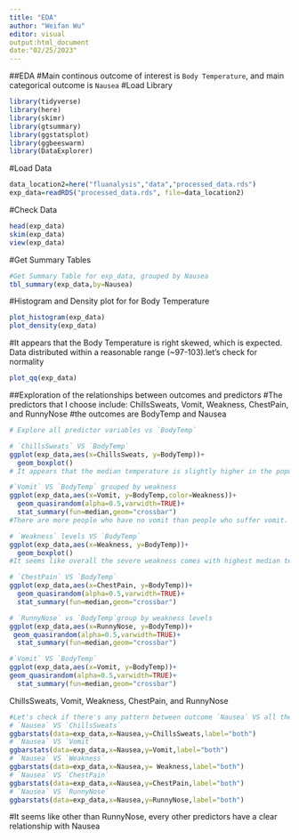 ```yaml
---
title: "EDA"
author: "Weifan Wu"
editor: visual
output:html_document
date:"02/25/2023"
---
```


##EDA
#Main continous outcome of interest is `Body Temperature`, and main categorical outcome is `Nausea` #Load Library 
```r
library(tidyverse)
library(here)
library(skimr)
library(gtsummary)
library(ggstatsplot)
library(ggbeeswarm)
library(DataExplorer)
```

#Load Data

```r
data_location2=here("fluanalysis","data","processed_data.rds")
exp_data=readRDS("processed_data.rds", file=data_location2)
```

#Check Data

```r
head(exp_data)
skim(exp_data)
view(exp_data)
```

#Get Summary Tables

```r
#Get Summary Table for exp_data, grouped by Nausea
tbl_summary(exp_data,by=Nausea)
```

#Histogram and Density plot for for Body Temperature

```r
plot_histogram(exp_data)
plot_density(exp_data)
```

#It appears that the Body Temperature is right skewed, which is expected. Data distributed within a reasonable range (~97-103).let's check for normality
```r
plot_qq(exp_data)
```

##Exploration of the relationships between outcomes and predictors
#The predictors that I choose include:  ChillsSweats, Vomit, Weakness, ChestPain, and RunnyNose
#the outcomes are BodyTemp and Nausea

```r
# Explore all predictor variables vs `BodyTemp` 

# `ChillsSweats` VS `BodyTemp` 
ggplot(exp_data,aes(x=ChillsSweats, y=BodyTemp))+
  geom_boxplot()
# It appears that the median temperature is slightly higher in the population who have chillsweats VS no chillsweats. There are more samples that have high body temperature (>102 degree) in the group with chillssweats symptom.

#`Vomit` VS `BodyTemp` grouped by weakness
ggplot(exp_data,aes(x=Vomit, y=BodyTemp,color=Weakness))+
  geom_quasirandom(alpha=0.5,varwidth=TRUE)+
  stat_summary(fun=median,geom="crossbar")
#There are more people who have no vomit than people who suffer vomit. Most people have moderate weakness.

# `Weakness` levels VS `BodyTemp`
ggplot(exp_data,aes(x=Weakness, y=BodyTemp))+
  geom_boxplot()
#It seems like overall the severe weakness comes with highest median temperature, which is expected

# `ChestPain` VS `BodyTemp`
ggplot(exp_data,aes(x=ChestPain, y=BodyTemp))+
  geom_quasirandom(alpha=0.5,varwidth=TRUE)+
  stat_summary(fun=median,geom="crossbar")

# `RunnyNose` vs `BodyTemp`group by weakness levels
ggplot(exp_data,aes(x=RunnyNose, y=BodyTemp))+
 geom_quasirandom(alpha=0.5,varwidth=TRUE)+
  stat_summary(fun=median,geom="crossbar")

#`Vomit` VS `BodyTemp`
ggplot(exp_data,aes(x=Vomit, y=BodyTemp))+
geom_quasirandom(alpha=0.5,varwidth=TRUE)+
  stat_summary(fun=median,geom="crossbar")
```
ChillsSweats, Vomit, Weakness, ChestPain, and RunnyNose

```r
#Let's check if there's any pattern between outcome `Nausea` VS all the predictor variables
# `Nausea` VS `ChillsSweats`
ggbarstats(data=exp_data,x=Nausea,y=ChillsSweats,label="both")
# `Nausea` VS `Vomit`
ggbarstats(data=exp_data,x=Nausea,y=Vomit,label="both")
# `Nausea` VS `Weakness`
ggbarstats(data=exp_data,x=Nausea,y= Weakness,label="both")
# `Nausea` VS `ChestPain`
ggbarstats(data=exp_data,x=Nausea,y=ChestPain,label="both")
# `Nausea` VS `RunnyNose`
ggbarstats(data=exp_data,x=Nausea,y=RunnyNose,label="both")
```
#It seems like other than RunnyNose, every other predictors have a clear relationship with Nausea



